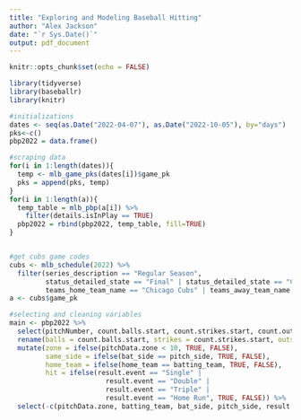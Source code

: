 ```yaml
---
title: "Exploring and Modeling Baseball Hitting"
author: "Alex Jackson"
date: "`r Sys.Date()`"
output: pdf_document
---
```


```r
knitr::opts_chunk$set(echo = FALSE)
```

```r
library(tidyverse)
library(baseballr)
library(knitr)
```

```r
#initializations
dates <- seq(as.Date("2022-04-07"), as.Date("2022-10-05"), by="days")
pks<-c()
pbp2022 = data.frame()

#scraping data
for(i in 1:length(dates)){
  temp <- mlb_game_pks(dates[i])$game_pk
  pks = append(pks, temp)
}
for(i in 1:length(a)){
  temp_table = mlb_pbp(a[i]) %>% 
    filter(details.isInPlay == TRUE)
  pbp2022 = rbind(pbp2022, temp_table, fill=TRUE)
}


#get cubs game codes
cubs <- mlb_schedule(2022) %>% 
  filter(series_description == "Regular Season",
         status_detailed_state == "Final" | status_detailed_state == "Completed Early",
         teams_home_team_name == "Chicago Cubs" | teams_away_team_name == "Chicago Cubs")
a <- cubs$game_pk

#selecting and cleaning variables
main <- pbp2022 %>% 
  select(pitchNumber, count.balls.start, count.strikes.start, count.outs.start, hitData.launchSpeed, hitData.launchAngle, hitData.totalDistance, result.event, matchup.batSide.description, matchup.pitchHand.description, home_team, batting_team, pitchData.endSpeed, pitchData.zone, pitchData.breaks.spinRate) %>% 
  rename(balls = count.balls.start, strikes = count.strikes.start, outs = count.outs.start, launch_speed = hitData.launchSpeed, launch_angle = hitData.launchAngle, bat_side = matchup.batSide.description, pitch_side = matchup.pitchHand.description, pitch_speed = pitchData.endSpeed, spin = pitchData.breaks.spinRate, distance = hitData.totalDistance) %>% 
  mutate(zone = ifelse(pitchData.zone < 10, TRUE, FALSE),
         same_side = ifelse(bat_side == pitch_side, TRUE, FALSE),
         home_team = ifelse(home_team == batting_team, TRUE, FALSE),
         hit = ifelse(result.event == "Single" | 
                        result.event == "Double" | 
                        result.event == "Triple" | 
                        result.event == "Home Run", TRUE, FALSE)) %>% 
  select(-c(pitchData.zone, batting_team, bat_side, pitch_side, result.event))
```


